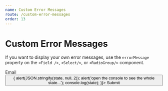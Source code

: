 ```yaml
---
name: Custom Error Messages
route: /custom-error-messages
order: 13
---
```



# Custom Error Messages

If you want to display your own error messages, use the `errorMessage` property on the `<Field />`, `<Select/>`, or `<RadioGroup/>` component.

<Playground>
  <Form>
    <div>
      <div>Email</div>
      <Field id="email" type="email" required errorMessage="This is a custom error message!" />
    </div>
    <div>
      <Button type="submit" id="submit" onClick={(state) => {
          alert(JSON.stringify(state, null, 2));
          alert('open the console to see the whole state...');
          console.log(state);
        }}>
        Submit
      </Button>
    </div>
  </Form>
</Playground>
